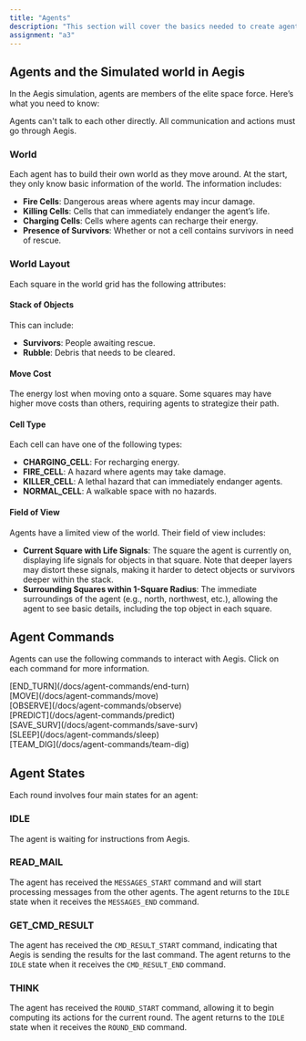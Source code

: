 ```yaml
---
title: "Agents"
description: "This section will cover the basics needed to create agents that work with Aegis."
assignment: "a3"
---
```


## Agents and the Simulated world in Aegis

In the Aegis simulation, agents are members of the elite space force. Here’s what you need to know:

<Admonition variant="info" title="Agent Communication">
  Agents can't talk to each other directly. All communication and actions must go through Aegis.
</Admonition>

### World

Each agent has to build their own world as they move around. At the start, they only know basic information of the world.
The information includes:

- **Fire Cells**: Dangerous areas where agents may incur damage.
- **Killing Cells**: Cells that can immediately endanger the agent’s life.
- **Charging Cells**: Cells where agents can recharge their energy.
- **Presence of Survivors**: Whether or not a cell contains survivors in need of rescue.

### World Layout

Each square in the world grid has the following attributes:

#### Stack of Objects

This can include:

- **Survivors**: People awaiting rescue.
- **Rubble**: Debris that needs to be cleared.

#### Move Cost

The energy lost when moving onto a square. Some squares may have higher move costs than others, requiring agents to strategize their path.

#### Cell Type

Each cell can have one of the following types:

- **CHARGING_CELL**: For recharging energy.
- **FIRE_CELL**: A hazard where agents may take damage.
- **KILLER_CELL**: A lethal hazard that can immediately endanger agents.
- **NORMAL_CELL**: A walkable space with no hazards.

#### Field of View

Agents have a limited view of the world. Their field of view includes:
- **Current Square with Life Signals**: The square the agent is currently on, displaying life signals for objects in that square. 
Note that deeper layers may distort these signals, making it harder to detect objects or survivors deeper within the stack.
- **Surrounding Squares within 1-Square Radius**: The immediate surroundings of the agent (e.g., north, northwest, etc.), allowing
the agent to see basic details, including the top object in each square.

## Agent Commands

Agents can use the following commands to interact with Aegis. Click on each command for more information.

<div className="text-xl mt-8 font-mono">[END_TURN](/docs/agent-commands/end-turn)</div>
<div className="text-xl mt-4 font-mono">[MOVE](/docs/agent-commands/move)</div>
<div className="text-xl mt-4 font-mono">[OBSERVE](/docs/agent-commands/observe)</div>
<div className="text-xl mt-4 font-mono">[PREDICT](/docs/agent-commands/predict)</div>
<div className="text-xl mt-4 font-mono">[SAVE_SURV](/docs/agent-commands/save-surv)</div>
<div className="text-xl mt-4 font-mono">[SLEEP](/docs/agent-commands/sleep)</div>
<div className="text-xl mt-4 font-mono">[TEAM_DIG](/docs/agent-commands/team-dig)</div>


## Agent States

Each round involves four main states for an agent:

<Steps>

### IDLE

The agent is waiting for instructions from Aegis.

### READ_MAIL

The agent has received the `MESSAGES_START` command and will start processing messages from the other agents.
The agent returns to the `IDLE` state when it receives the `MESSAGES_END` command.

### GET_CMD_RESULT

The agent has received the `CMD_RESULT_START` command, indicating that Aegis is sending the results for the last command.
The agent returns to the `IDLE` state when it receives the `CMD_RESULT_END` command.

### THINK

The agent has received the `ROUND_START` command, allowing it to begin computing its actions for the current round.
The agent returns to the `IDLE` state when it receives the `ROUND_END` command.

</Steps>
